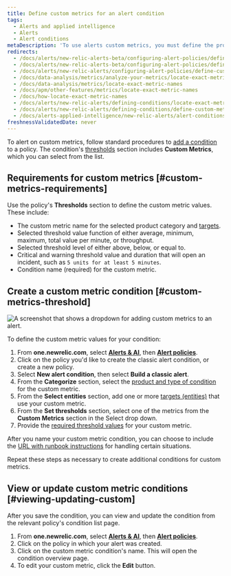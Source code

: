 ```yaml
---
title: Define custom metrics for an alert condition
tags:
  - Alerts and applied intelligence
  - Alerts
  - Alert conditions
metaDescription: 'To use alerts custom metrics, you must define the product and entity, select the exact custom metric name, and define the thresholds.'
redirects:
  - /docs/alerts/new-relic-alerts-beta/configuring-alert-policies/defining-custom-metrics-alert-condition
  - /docs/alerts/new-relic-alerts-beta/configuring-alert-policies/define-custom-metrics-alert-condition
  - /docs/alerts/new-relic-alerts/configuring-alert-policies/define-custom-metrics-alert-condition
  - /docs/data-analysis/metrics/analyze-your-metrics/locate-exact-metric-names
  - /docs/data-analysis/metrics/locate-exact-metric-names
  - /docs/apm/other-features/metrics/locate-exact-metric-names
  - /docs/how-locate-exact-metric-names
  - /docs/alerts/new-relic-alerts/defining-conditions/locate-exact-metric-names
  - /docs/alerts/new-relic-alerts/defining-conditions/define-custom-metrics-alert-condition
  - /docs/alerts-applied-intelligence/new-relic-alerts/alert-conditions/define-custom-metrics-alert-condition
freshnessValidatedDate: never
---
```



To alert on custom metrics, follow standard procedures to [add a condition](/docs/alerts-applied-intelligence/new-relic-alerts/alert-conditions/create-alert-conditions) to a policy. The condition's [thresholds](/docs/alerts-applied-intelligence/new-relic-alerts/advanced-alerts/advanced-techniques/set-thresholds-alert-condition) section includes **Custom Metrics**, which you can select from the list.

## Requirements for custom metrics [#custom-metrics-requirements]

Use the policy's **Thresholds** section to define the custom metric values. These include:

* The custom metric name for the selected product category and [targets](/docs/alerts/new-relic-alerts-beta/configuring-alert-policies/select-product-targets-alert-condition).
* Selected threshold value function of either average, minimum, maximum, total value per minute, or throughput.
* Selected threshold level of either above, below, or equal to.
* Critical and warning threshold value and duration that will open an incident, such as `5 units for at least 5 minutes`.
* Condition name (required) for the custom metric.

## Create a custom metric condition [#custom-metrics-threshold]

<img
    title="Set custom metrics on your alerts"
    alt="A screenshot that shows a dropdown for adding custom metrics to an alert."
    src={alertsCustomMetrics}
/>

To define the custom metric values for your condition:

1. From **one.newrelic.com**, select [**Alerts & AI**](https://one.newrelic.com/alerts-ai), then [**Alert policies**](https://one.newrelic.com/alerts-ai/condition-builder/policy-list).
2. Click on the policy you'd like to create the classic alert condition, or create a new policy.
3. Select **New alert condition**, then select **Build a classic alert**.
4. From the **Categorize** section, select the [product and type of condition](/docs/alerts-applied-intelligence/new-relic-alerts/alert-conditions/create-alert-conditions) for the custom metric.
5. From the **Select entities** section, add one or more [targets (entities)](/docs/alerts/new-relic-alerts-beta/configuring-alert-policies/select-product-targets-alert-condition) that use your custom metric.
6. From the **Set thresholds** section, select one of the metrics from the **Custom Metrics** section in the Select drop down.
7. Provide the [required threshold values](#custom-metrics-requirements) for your custom metric.

After you name your custom metric condition, you can choose to include the [URL with runbook instructions](/docs/alerts-applied-intelligence/new-relic-alerts/advanced-alerts/understand-technical-concepts/provide-runbook-instructions-alert-activity) for handling certain situations.

Repeat these steps as necessary to create additional conditions for custom metrics.

## View or update custom metric conditions [#viewing-updating-custom]

After you save the condition, you can view and update the condition from the relevant policy's condition list page.

1. From **one.newrelic.com**, select [**Alerts & AI**](https://one.newrelic.com/alerts-ai), then [**Alert policies**](https://one.newrelic.com/alerts-ai/condition-builder/policy-list).
2. Click on the policy in which your alert was created.
3. Click on the custom metric condition's name. This will open the condition overview page.
4. To edit your custom metric, click the **Edit** button.
